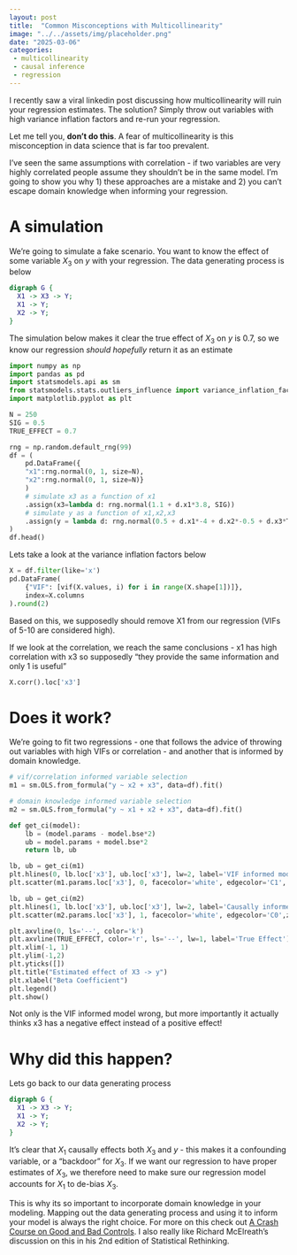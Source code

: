 ```yaml
---
layout: post
title:  "Common Misconceptions with Multicollinearity"
image: "../../assets/img/placeholder.png"
date: "2025-03-06"
categories:
 - multicollinearity
 - causal inference
 - regression
---
```



I recently saw a viral linkedin post discussing how multicollinearity will ruin your regression estimates. The solution? Simply throw out variables with high variance inflation factors and re-run your regression. 

Let me tell you, __don't do this__. A fear of multicollinearity is this misconception in data science that is far too prevalent. 

I've seen the same assumptions with correlation - if two variables are very highly correlated people assume they shouldn't be in the same model. I'm going to show you why 1) these approaches are a mistake and 2) you can't escape domain knowledge when informing your regression.

# A simulation

We're going to simulate a fake scenario. You want to know the effect of some variable $X_3$ on $y$ with your regression. The data generating process is below

```dot
digraph G {
  X1 -> X3 -> Y;
  X1 -> Y;
  X2 -> Y;
}
```

The simulation below makes it clear the true effect of $X_3$ on $y$ is 0.7, so we know our regression _should hopefully_ return it as an estimate

```python
import numpy as np
import pandas as pd
import statsmodels.api as sm
from statsmodels.stats.outliers_influence import variance_inflation_factor as vif
import matplotlib.pyplot as plt

N = 250
SIG = 0.5
TRUE_EFFECT = 0.7

rng = np.random.default_rng(99)
df = (
    pd.DataFrame({
    "x1":rng.normal(0, 1, size=N), 
    "x2":rng.normal(0, 1, size=N)}
    )
    # simulate x3 as a function of x1
    .assign(x3=lambda d: rng.normal(1.1 + d.x1*3.8, SIG))
    # simulate y as a function of x1,x2,x3
    .assign(y = lambda d: rng.normal(0.5 + d.x1*-4 + d.x2*-0.5 + d.x3*TRUE_EFFECT, SIG))
)
df.head()
```

Lets take a look at the variance inflation factors below

```python
X = df.filter(like='x')
pd.DataFrame(
    {"VIF": [vif(X.values, i) for i in range(X.shape[1])]}, 
    index=X.columns
).round(2)
```

Based on this, we supposedly should remove X1 from our regression (VIFs of 5-10 are considered high).

If we look at the correlation, we reach the same conclusions - x1 has high correlation with x3 so supposedly "they provide the same information and only 1 is useful"

```python
X.corr().loc['x3']
```

# Does it work?

We're going to fit two regressions - one that follows the advice of throwing out variables with high VIFs or correlation - and another that is informed by domain knowledge.

```python
# vif/correlation informed variable selection
m1 = sm.OLS.from_formula("y ~ x2 + x3", data=df).fit()

# domain knowledge informed variable selection
m2 = sm.OLS.from_formula("y ~ x1 + x2 + x3", data=df).fit()

def get_ci(model):
    lb = (model.params - model.bse*2)
    ub = model.params + model.bse*2
    return lb, ub

lb, ub = get_ci(m1)
plt.hlines(0, lb.loc['x3'], ub.loc['x3'], lw=2, label='VIF informed model', color='C1')
plt.scatter(m1.params.loc['x3'], 0, facecolor='white', edgecolor='C1', zorder=10, s=10)

lb, ub = get_ci(m2)
plt.hlines(1, lb.loc['x3'], ub.loc['x3'], lw=2, label='Causally informed model')
plt.scatter(m2.params.loc['x3'], 1, facecolor='white', edgecolor='C0',zorder=10, s=10)

plt.axvline(0, ls='--', color='k')
plt.axvline(TRUE_EFFECT, color='r', ls='--', lw=1, label='True Effect')
plt.xlim(-1, 1)
plt.ylim(-1,2)
plt.yticks([])
plt.title("Estimated effect of X3 -> y")
plt.xlabel("Beta Coefficient")
plt.legend()
plt.show()
```

Not only is the VIF informed model wrong, but more importantly it actually thinks x3 has a negative effect instead of a positive effect! 

# Why did this happen?

Lets go back to our data generating process

```dot
digraph G {
  X1 -> X3 -> Y;
  X1 -> Y;
  X2 -> Y;
}
```

It's clear that $X_1$ causally effects both $X_3$ and $y$ - this makes it a confounding variable, or a "backdoor" for $X_3$. If we want our regression to have proper estimates of $X_3$, we therefore need to make sure our regression model accounts for $X_1$ to de-bias $X_3$. 

This is why its so important to incorporate domain knowledge in your modeling. Mapping out the data generating process and using it to inform your model is always the right choice. For more on this check out [A Crash Course on Good and Bad Controls](https://ftp.cs.ucla.edu/pub/stat_ser/r493.pdf). I also really like Richard McElreath's discussion on this in his 2nd edition of Statistical Rethinking.
